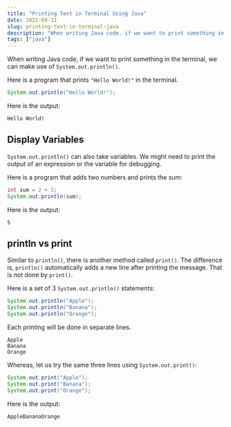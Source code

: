 ```yaml
---
title: "Printing Text in Terminal Using Java"
date: 2022-09-11
slug: printing-text-in-terminal-java
description: "When writing Java code, if we want to print something in the terminal, we can make use of System.out.println()"
tags: ["java"]
---
```


When writing Java code, if we want to print something in the terminal, we can make use of `System.out.println()`.

Here is a program that prints `"Hello World!"` in the terminal.

```java
System.out.println("Hello World!");
```

Here is the output:

```
Hello World!
```

## Display Variables

`System.out.println()` can also take variables. We might need to print the output of an expression or the variable for debugging.

Here is a program that adds two numbers and prints the sum:

```java
int sum = 2 + 3;
System.out.println(sum);
```

Here is the output:

```
5
```

## println vs print

Similar to `println()`, there is another method called `print()`. The difference is, `println()` automatically adds a new line after printing the message. That is not done by `print()`.

Here is a set of 3 `System.out.println()` statements:

```java
System.out.println("Apple");
System.out.println("Banana");
System.out.println("Orange");
```

Each printing will be done in separate lines.

```
Apple
Banana
Orange
```

Whereas, let us try the same three lines using `System.out.print()`:

```java
System.out.print("Apple");
System.out.print("Banana");
System.out.print("Orange");
```

Here is the output:

```
AppleBananaOrange
```
